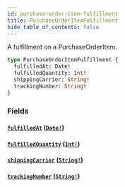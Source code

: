 ```yaml
---
id: purchase-order-item-fulfillment
title: PurchaseOrderItemFulfillment
hide_table_of_contents: false
---
```



A fulfillment on a PurchaseOrderItem.

```graphql
type PurchaseOrderItemFulfillment {
  fulfilledAt: Date!
  fulfilledQuantity: Int!
  shippingCarrier: String!
  trackingNumber: String!
}
```


### Fields

#### [`fulfilledAt`](#) ([`Date!`](/demand/api/graphql-admin/reference/scalars/date))




#### [`fulfilledQuantity`](#) ([`Int!`](/demand/api/graphql-admin/reference/scalars/int))




#### [`shippingCarrier`](#) ([`String!`](/demand/api/graphql-admin/reference/scalars/string))




#### [`trackingNumber`](#) ([`String!`](/demand/api/graphql-admin/reference/scalars/string))






